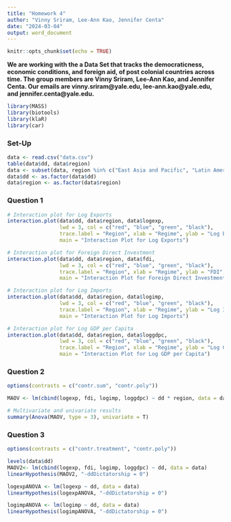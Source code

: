---
title: "Homework 4"
author: "Vinny Sriram, Lee-Ann Kao, Jennifer Centa"
date: "2024-03-04"
output: word_document
---

```{r setup, include=FALSE}
knitr::opts_chunk$set(echo = TRUE)
```

**We are working with the a Data Set that tracks the democraticness, economic conditions, and foreign aid, of post colonial countries across time. The group members are Vinny Sriram, Lee-Ann Kao, and Jennifer Centa. Our emails are vinny.sriram@yale.edu, lee-ann.kao@yale.edu, and jennifer.centa@yale.edu.**

```{r}
library(MASS)
library(biotools)
library(klaR)
library(car)
```

### Set-Up
```{r}
data <- read.csv("data.csv")
table(data$dd, data$region)
data <- subset(data, region %in% c("East Asia and Pacific", "Latin America and Caribbean", "South Asia", "Sub-Saharan Africa"))
data$dd <- as.factor(data$dd)
data$region <- as.factor(data$region)
```

### Question 1
```{r}
# Interaction plot for Log Exports
interaction.plot(data$dd, data$region, data$logexp,
                 lwd = 3, col = c("red", "blue", "green", "black"),
                 trace.label = "Region", xlab = "Regime", ylab = "Log Exports",
                 main = "Interaction Plot for Log Exports")

# Interaction plot for Foreign Direct Investment
interaction.plot(data$dd, data$region, data$fdi,
                 lwd = 3, col = c("red", "blue", "green", "black"),
                 trace.label = "Region", xlab = "Regime", ylab = "FDI",
                 main = "Interaction Plot for Foreign Direct Investment")

# Interaction plot for Log Imports
interaction.plot(data$dd, data$region, data$logimp,
                 lwd = 3, col = c("red", "blue", "green", "black"),
                 trace.label = "Region", xlab = "Regime", ylab = "Log Imports",
                 main = "Interaction Plot for Log Imports")

# Interaction plot for Log GDP per Capita
interaction.plot(data$dd, data$region, data$loggdpc,
                 lwd = 3, col = c("red", "blue", "green", "black"),
                 trace.label = "Region", xlab = "Regime", ylab = "Log GDP per Capita",
                 main = "Interaction Plot for Log GDP per Capita")


```


### Question 2
```{r}
options(contrasts = c("contr.sum", "contr.poly"))

MAOV <- lm(cbind(logexp, fdi, logimp, loggdpc) ~ dd * region, data = data)

# Multivariate and univariate results
summary(Anova(MAOV, type = 3), univariate = T)
```

### Question 3
```{r}
options(contrasts = c("contr.treatment", "contr.poly"))

levels(data$dd)
MAOV2<- lm(cbind(logexp, fdi, logimp, loggdpc) ~ dd, data = data)
linearHypothesis(MAOV2, "-ddDictatorship = 0")

logexpANOVA <- lm(logexp ~ dd, data = data)
linearHypothesis(logexpANOVA, "-ddDictatorship = 0")

logimpANOVA <- lm(logimp ~ dd, data = data)
linearHypothesis(logimpANOVA, "-ddDictatorship = 0")


```


